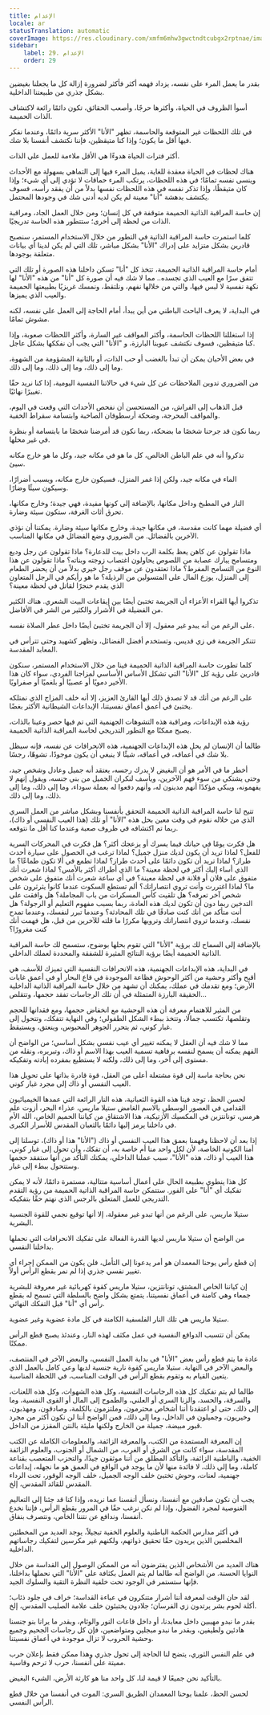 ```yaml
---
title: الإعدام
locale: ar
statusTranslation: automatic
coverImage: https://res.cloudinary.com/xmfm6mhw3gwctndtcubgx2rptnae/image/upload/v1740468922/small_cover_tratado_de_psicologia_revolucionaria_a4c0dca4e0.webp
sidebar:
    label: 29. الإعدام
    order: 29
---
```

بقدر ما يعمل المرء على نفسه، يزداد فهمه أكثر فأكثر لضرورة إزالة كل ما يجعلنا بغيضين بشكل جذري من طبيعتنا الداخلية.

أسوأ الظروف في الحياة، وأكثرها حرجًا، وأصعب الحقائق، تكون دائمًا رائعة لاكتشاف الذات الحميمة.

في تلك اللحظات غير المتوقعة والحاسمة، تظهر "الأنا" الأكثر سرية دائمًا، وعندما نفكر فيها أقل ما يكون؛ وإذا كنا متيقظين، فإننا نكتشف أنفسنا بلا شك.

أكثر فترات الحياة هدوءًا هي الأقل ملاءمة للعمل على الذات.

هناك لحظات في الحياة معقدة للغاية، يميل المرء فيها إلى التماهي بسهولة مع الأحداث وينسى نفسه تمامًا؛ في هذه اللحظات، يرتكب المرء حماقات لا تؤدي إلى أي شيء؛ وإذا كان متيقظًا، وإذا تذكر نفسه في هذه اللحظات نفسها بدلاً من أن يفقد رأسه، فسوف يكتشف بدهشة "أنا" معينة لم يكن لديه أدنى شك في وجودها المحتمل.

إن حاسة المراقبة الذاتية الحميمة متوقفة في كل إنسان؛ ومن خلال العمل الجاد، ومراقبة الذات من لحظة إلى أخرى؛ ستتطور هذه الحاسة تدريجيًا.

كلما استمرت حاسة المراقبة الذاتية في التطور من خلال الاستخدام المستمر، سنصبح قادرين بشكل متزايد على إدراك "الأنا" بشكل مباشر، تلك التي لم يكن لدينا أي بيانات متعلقة بوجودها.

أمام حاسة المراقبة الذاتية الحميمة، تتخذ كل "أنا" تسكن داخلنا هذه الصورة أو تلك التي تتفق سرًا مع العيب الذي تجسده.. مما لا شك فيه أن صورة كل "أنا" من هذه "الأنا" لها نكهة نفسية لا لبس فيها، والتي من خلالها نفهم، ونلتقط، ونمسك غريزيًا بطبيعتها الحميمة والعيب الذي يميزها.

في البداية، لا يعرف الباحث الباطني من أين يبدأ، أمام الحاجة إلى العمل على نفسه، لكنه مشوش تمامًا.

إذا استغللنا اللحظات الحاسمة، وأكثر المواقف غير السارة، وأكثر اللحظات صعوبة، وإذا كنا متيقظين، فسوف نكتشف عيوبنا البارزة، و "الأنا" التي يجب أن نفككها بشكل عاجل.

في بعض الأحيان يمكن أن تبدأ بالغضب أو حب الذات، أو بالثانية المشؤومة من الشهوة، وما إلى ذلك، وما إلى ذلك، وما إلى ذلك.

من الضروري تدوين الملاحظات عن كل شيء في حالاتنا النفسية اليومية، إذا كنا نريد حقًا تغييرًا نهائيًا.

قبل الذهاب إلى الفراش، من المستحسن أن نفحص الأحداث التي وقعت في اليوم، والمواقف المحرجة، وضحكة أرسطوفان الصاخبة وابتسامة سقراط الخفية.

ربما نكون قد جرحنا شخصًا ما بضحكة، ربما نكون قد أمرضنا شخصًا ما بابتسامة أو بنظرة في غير محلها.

تذكروا أنه في علم الباطن الخالص، كل ما هو في مكانه جيد، وكل ما هو خارج مكانه سيئ.

الماء في مكانه جيد، ولكن إذا غمر المنزل، فسيكون خارج مكانه، ويسبب أضرارًا، وسيكون سيئًا وضارًا.

النار في المطبخ وداخل مكانها، بالإضافة إلى كونها مفيدة، فهي جيدة؛ وخارج مكانها، تحرق أثاث الغرفة، ستكون سيئة وضارة.

أي فضيلة مهما كانت مقدسة، في مكانها جيدة، وخارج مكانها سيئة وضارة. يمكننا أن نؤذي الآخرين بالفضائل. من الضروري وضع الفضائل في مكانها المناسب.

ماذا تقولون عن كاهن يعظ بكلمة الرب داخل بيت للدعارة؟ ماذا تقولون عن رجل وديع ومتسامح يبارك عصابة من اللصوص يحاولون اغتصاب زوجته وبناته؟ ماذا تقولون عن هذا النوع من التسامح المفرط؟ ماذا تعتقدون عن موقف رجل خيري بدلاً من أن يحضر الطعام إلى المنزل، يوزع المال على المتسولين من الرذيلة؟ ما هو رأيكم في الرجل المتعاون الذي يقدم خنجرًا لقاتل في لحظة معينة؟

تذكروا أيها القراء الأعزاء أن الجريمة تختبئ أيضًا بين إيقاعات البيت الشعري. هناك الكثير من الفضيلة في الأشرار والكثير من الشر في الأفاضل.

على الرغم من أنه يبدو غير معقول، إلا أن الجريمة تختبئ أيضًا داخل عطر الصلاة نفسه.

تتنكر الجريمة في زي قديس، وتستخدم أفضل الفضائل، وتظهر كشهيد وحتى تترأس في المعابد المقدسة.

كلما تطورت حاسة المراقبة الذاتية الحميمة فينا من خلال الاستخدام المستمر، سنكون قادرين على رؤية كل "الأنا" التي تشكل الأساس الأساسي لمزاجنا الفردي، سواء كان هذا الأخير دمويًا أو عصبيًا أو بلغميًا أو صفراويًا.

على الرغم من أنك قد لا تصدق ذلك أيها القارئ العزيز، إلا أنه خلف المزاج الذي نمتلكه يختبئ في أعمق أعماق نفسيتنا، الإبداعات الشيطانية الأكثر بغضًا.

رؤية هذه الإبداعات، ومراقبة هذه التشوهات الجهنمية التي تم فيها حصر وعينا بالذات، يصبح ممكنًا مع التطور التدريجي لحاسة المراقبة الذاتية الحميمة.

طالما أن الإنسان لم يحل هذه الإبداعات الجهنمية، هذه الانحرافات عن نفسه، فإنه سيظل بلا شك في أعماقه، في أعماقه، شيئًا لا ينبغي أن يكون موجودًا، تشوهًا، رجسًا.

أخطر ما في الأمر هو أن البغيض لا يدرك رجسه، يعتقد أنه جميل وعادل وشخص جيد، وحتى يشتكي من سوء فهم الآخرين، ويأسف لنكران الجميل من بني جنسه، ويقول إنهم لا يفهمونه، ويبكي مؤكدًا أنهم مدينون له، وأنهم دفعوا له بعملة سوداء، وما إلى ذلك، وما إلى ذلك، وما إلى ذلك.

تتيح لنا حاسة المراقبة الذاتية الحميمة التحقق بأنفسنا وبشكل مباشر من العمل السري الذي من خلاله نقوم في وقت معين بحل هذه "الأنا" أو تلك (هذا العيب النفسي أو ذاك)، ربما تم اكتشافه في ظروف صعبة وعندما كنا أقل ما نتوقعه.

هل فكرت يومًا في حياتك فيما يسرك أو يزعجك أكثر؟ هل فكرت في المحركات السرية للفعل؟ لماذا تريد أن يكون لديك منزل جميل؟ لماذا ترغب في الحصول على سيارة أحدث طراز؟ لماذا تريد أن تكون دائمًا على أحدث طراز؟ لماذا تطمع في ألا تكون طماعًا؟ ما الذي أساء إليك أكثر في لحظة معينة؟ ما الذي أطراك أكثر بالأمس؟ لماذا شعرت أنك متفوق على فلان أو فلانة في لحظة معينة؟ في أي ساعة شعرت أنك متفوق على شخص ما؟ لماذا اغتررت وأنت تروي انتصاراتك؟ ألم تستطع السكوت عندما كانوا يثرثرون على شخص آخر تعرفه؟ هل تلقيت كأس المسكرات من باب المجاملة؟ هل وافقت على التدخين ربما دون أن تكون لديك هذه العادة، ربما بسبب مفهوم التعليم أو الرجولة؟ هل أنت متأكد من أنك كنت صادقًا في تلك المحادثة؟ وعندما تبرر لنفسك، وعندما تمدح نفسك، وعندما تروي انتصاراتك وترويها مكررًا ما قلته للآخرين من قبل، هل فهمت أنك كنت مغرورًا؟

بالإضافة إلى السماح لك برؤية "الأنا" التي تقوم بحلها بوضوح، ستسمح لك حاسة المراقبة الذاتية الحميمة أيضًا برؤية النتائج المثيرة للشفقة والمحددة لعملك الداخلي.

في البداية، هذه الإبداعات الجهنمية، هذه الانحرافات النفسية التي تميزك للأسف، هي أقبح وأكثر وحشية من أكثر الوحوش فظاعة الموجودة في قاع البحار أو في أعمق غابات الأرض؛ ومع تقدمك في عملك، يمكنك أن تشهد من خلال حاسة المراقبة الذاتية الداخلية الحقيقة البارزة المتمثلة في أن تلك الرجاسات تفقد حجمها، وتتقلص...

من المثير للاهتمام معرفة أن هذه الوحشية مع انخفاض حجمها، ومع فقدانها للحجم وتقلصها، تكتسب جمالًا، وتتخذ ببطء الشكل الطفولي؛ وفي النهاية تتفكك، وتتحول إلى غبار كوني، ثم يتحرر الجوهر المحبوس، وينعتق، ويستيقظ.

مما لا شك فيه أن العقل لا يمكنه تغيير أي عيب نفسي بشكل أساسي؛ من الواضح أن الفهم يمكنه أن يسمح لنفسه برفاهية تسمية العيب بهذا الاسم أو ذاك، وتبريره، ونقله من مستوى إلى آخر، وما إلى ذلك، ولكنه لا يستطيع بمفرده إبادته وتفكيكه.

نحن بحاجة ماسة إلى قوة مشتعلة أعلى من العقل، قوة قادرة بذاتها على تحويل هذا العيب النفسي أو ذاك إلى مجرد غبار كوني.

لحسن الحظ، توجد فينا هذه القوة الثعبانية، هذه النار الرائعة التي عمدها الخيميائيون القدامى في العصور الوسطى بالاسم الغامض ستيلا ماريس، عذراء البحر، أزوت علم هرمس، تونانتزين في المكسيك الأزتيكية، هذا الاشتقاق من كياننا الحميم الخاص، الله الأم في داخلنا يرمز إليها دائمًا بالثعبان المقدس للأسرار الكبرى.

إذا بعد أن لاحظنا وفهمنا بعمق هذا العيب النفسي أو ذاك ("الأنا" هذا أو ذاك)، توسلنا إلى أمنا الكونية الخاصة، لأن لكل واحد منا أم خاصة به، أن تفكك، وأن تحول إلى غبار كوني، هذا العيب أو ذاك، هذه "الأنا"، سبب عملنا الداخلي، يمكنك التأكد من أنها ستفقد حجمها وستتحول ببطء إلى غبار.

كل هذا ينطوي بطبيعة الحال على أعمال أساسية متتالية، مستمرة دائمًا، لأنه لا يمكن تفكيك أي "أنا" على الفور. ستتمكن حاسة المراقبة الذاتية الحميمة من رؤية التقدم التدريجي للعمل المتعلق بالرجس الذي نهتم حقًا بتفكيكه.

ستيلا ماريس، على الرغم من أنها تبدو غير معقولة، إلا أنها توقيع نجمي للقوة الجنسية البشرية.

من الواضح أن ستيلا ماريس لديها القدرة الفعالة على تفكيك الانحرافات التي نحملها بداخلنا النفسي.

إن قطع رأس يوحنا المعمدان هو أمر يدعونا إلى التأمل، فلن يكون من الممكن إجراء أي تغيير نفسي جذري إذا لم نمر بقطع الرأس أولاً.

إن كياننا الخاص المشتق، تونانتزين، ستيلا ماريس كقوة كهربائية غير معروفة للبشرية جمعاء وهي كامنة في أعماق نفسيتنا، يتمتع بشكل واضح بالسلطة التي تسمح له بقطع رأس أي "أنا" قبل التفكك النهائي.

ستيلا ماريس هي تلك النار الفلسفية الكامنة في كل مادة عضوية وغير عضوية.

يمكن أن تتسبب الدوافع النفسية في عمل مكثف لهذه النار، وعندئذ يصبح قطع الرأس ممكنًا.

عادة ما يتم قطع رأس بعض "الأنا" في بداية العمل النفسي، والبعض الآخر في المنتصف، والبعض الآخر في النهاية. ستيلا ماريس كقوة نارية جنسية لديها وعي كامل بالعمل الذي يتعين القيام به وتقوم بقطع الرأس في الوقت المناسب، في اللحظة المناسبة.

طالما لم يتم تفكيك كل هذه الرجاسات النفسية، وكل هذه الشهوات، وكل هذه اللعنات، والسرقة، والحسد، والزنا السري أو العلني، والطموح إلى المال أو القوى النفسية، وما إلى ذلك، حتى لو اعتقدنا أننا أشخاص محترمون، وملتزمون بالكلمة، وصادقون، ومهذبون، وخيريون، وجميلون في الداخل، وما إلى ذلك، فمن الواضح أننا لن نكون أكثر من مجرد قبور مبيضة، جميلة من الخارج ولكنها مليئة بالنتن المقزز من الداخل.

إن المعرفة المستمدة من الكتب، والمعرفة الزائفة، والمعلومات الكاملة عن الكتب المقدسة، سواء كانت من الشرق أو الغرب، من الشمال أو الجنوب، والعلوم الزائفة الخفية، والباطنية الزائفة، والتأكد المطلق من أننا موثقون جيدًا، والتحزب المتعصب بقناعة كاملة، وما إلى ذلك، لا فائدة منها لأن ما يوجد في الواقع في العمق هو ما نجهله، إبداعات جهنمية، لعنات، وحوش تختبئ خلف الوجه الجميل، خلف الوجه الوقور، تحت الرداء المقدس للقائد المقدس، إلخ.

يجب أن نكون صادقين مع أنفسنا، ونسأل أنفسنا عما نريده، وإذا كنا قد جئنا إلى التعاليم الغنوصية لمجرد الفضول، وإذا لم نكن نرغب حقًا في المرور بقطع الرأس، فإننا نخدع أنفسنا، وندافع عن نتننا الخاص، ونتصرف بنفاق.

في أكثر مدارس الحكمة الباطنية والعلوم الخفية تبجيلاً، يوجد العديد من المخطئين المخلصين الذين يريدون حقًا تحقيق ذواتهم، ولكنهم غير مكرسين لتفكيك رجاساتهم الداخلية.

هناك العديد من الأشخاص الذين يفترضون أنه من الممكن الوصول إلى القداسة من خلال النوايا الحسنة. من الواضح أنه طالما لم يتم العمل بكثافة على "الأنا" التي نحملها بداخلنا، فإنها ستستمر في الوجود تحت خلفية النظرة التقية والسلوك الجيد.

لقد حان الوقت لمعرفة أننا أشرار متنكرون في عباءة القداسة؛ خراف في جلود ذئاب؛ أكلة لحوم بشر يرتدون زي الفرسان؛ جلادون يختبئون خلف علامة الصليب المقدس، إلخ.

بقدر ما نبدو مهيبين داخل معابدنا، أو داخل قاعات النور والوئام، وبقدر ما يرانا بنو جنسنا هادئين ولطيفين، وبقدر ما نبدو مبجلين ومتواضعين، فإن كل رجاسات الجحيم وجميع وحشية الحروب لا تزال موجودة في أعماق نفسيتنا.

في علم النفس الثوري، يتضح لنا الحاجة إلى تحول جذري وهذا ممكن فقط بإعلان حرب مميتة على أنفسنا، حرب لا ترحم وقاسية.

بالتأكيد نحن جميعًا لا قيمة لنا، كل واحد منا هو كارثة الأرض، الشيء البغيض.

لحسن الحظ، علمنا يوحنا المعمدان الطريق السري: الموت في أنفسنا من خلال قطع الرأس النفسي.

